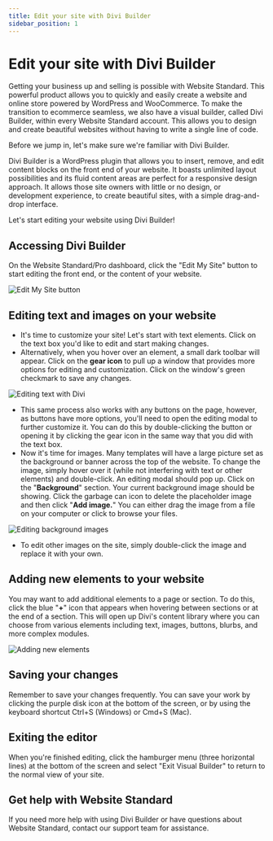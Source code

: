```yaml
---
title: Edit your site with Divi Builder
sidebar_position: 1
---
```


# Edit your site with Divi Builder

Getting your business up and selling is possible with Website Standard. This powerful product allows you to quickly and easily create a website and online store powered by WordPress and WooCommerce. To make the transition to ecommerce seamless, we also have a visual builder, called Divi Builder, within every Website Standard account. This allows you to design and create beautiful websites without having to write a single line of code.

Before we jump in, let's make sure we're familiar with Divi Builder.

Divi Builder is a WordPress plugin that allows you to insert, remove, and edit content blocks on the front end of your website. It boasts unlimited layout possibilities and its fluid content areas are perfect for a responsive design approach. It allows those site owners with little or no design, or development experience, to create beautiful sites, with a simple drag-and-drop interface.

Let's start editing your website using Divi Builder!

## Accessing Divi Builder

On the Website Standard/Pro dashboard, click the "Edit My Site" button to start editing the front end, or the content of your website.

![Edit My Site button](/img/divi-builder/edit-site-button.jpg)

## Editing text and images on your website

- It's time to customize your site! Let's start with text elements. Click on the text box you'd like to edit and start making changes.
- Alternatively, when you hover over an element, a small dark toolbar will appear. Click on the **gear icon** to pull up a window that provides more options for editing and customization. Click on the window's green checkmark to save any changes.

![Editing text with Divi](/img/divi-builder/divi-edit-text.png)

- This same process also works with any buttons on the page, however, as buttons have more options, you'll need to open the editing modal to further customize it. You can do this by double-clicking the button or opening it by clicking the gear icon in the same way that you did with the text box.
- Now it's time for images. Many templates will have a large picture set as the background or banner across the top of the website. To change the image, simply hover over it (while not interfering with text or other elements) and double-click. An editing modal should pop up. Click on the "**Background**" section. Your current background image should be showing. Click the garbage can icon to delete the placeholder image and then click "**Add image.**" You can either drag the image from a file on your computer or click to browse your files.

![Editing background images](/img/divi-builder/divi-edit-background.png)

- To edit other images on the site, simply double-click the image and replace it with your own.

## Adding new elements to your website

You may want to add additional elements to a page or section. To do this, click the blue "**+**" icon that appears when hovering between sections or at the end of a section. This will open up Divi's content library where you can choose from various elements including text, images, buttons, blurbs, and more complex modules.

![Adding new elements](/img/divi-builder/divi-add-elements.png)

## Saving your changes

Remember to save your changes frequently. You can save your work by clicking the purple disk icon at the bottom of the screen, or by using the keyboard shortcut Ctrl+S (Windows) or Cmd+S (Mac).

## Exiting the editor

When you're finished editing, click the hamburger menu (three horizontal lines) at the bottom of the screen and select "Exit Visual Builder" to return to the normal view of your site.

## Get help with Website Standard

If you need more help with using Divi Builder or have questions about Website Standard, contact our support team for assistance.